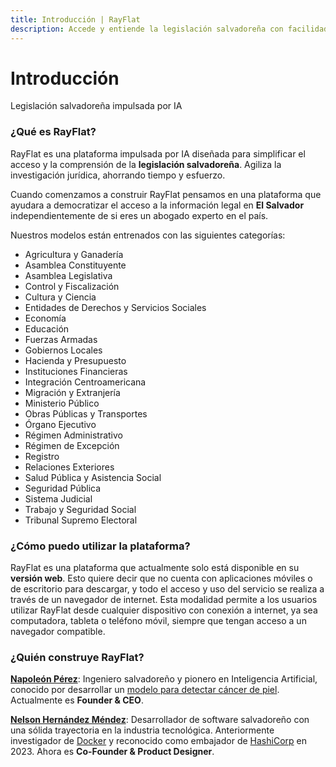 ```yaml
---
title: Introducción | RayFlat
description: Accede y entiende la legislación salvadoreña con facilidad. Nuestra IA simplifica la investigación legal, ahorrándote tiempo y esfuerzo.
---
```


# Introducción

Legislación salvadoreña impulsada por IA

### ¿Qué es RayFlat?

RayFlat es una plataforma impulsada por IA diseñada para simplificar el acceso y la comprensión de la **legislación salvadoreña**. Agiliza la investigación jurídica, ahorrando tiempo y esfuerzo.

Cuando comenzamos a construir RayFlat pensamos en una plataforma que ayudara a democratizar el acceso a la información legal en **El Salvador** independientemente de si eres un abogado experto en el país.

Nuestros modelos están entrenados con las siguientes categorías:

- Agricultura y Ganadería
- Asamblea Constituyente
- Asamblea Legislativa
- Control y Fiscalización
- Cultura y Ciencia
- Entidades de Derechos y Servicios Sociales
- Economía
- Educación
- Fuerzas Armadas
- Gobiernos Locales
- Hacienda y Presupuesto
- Instituciones Financieras
- Integración Centroamericana
- Migración y Extranjería
- Ministerio Público
- Obras Públicas y Transportes
- Órgano Ejecutivo
- Régimen Administrativo
- Régimen de Excepción
- Registro
- Relaciones Exteriores
- Salud Pública y Asistencia Social
- Seguridad Pública
- Sistema Judicial
- Trabajo y Seguridad Social
- Tribunal Supremo Electoral

### ¿Cómo puedo utilizar la plataforma?

RayFlat es una plataforma que actualmente solo está disponible en su **versión web**. Esto quiere decir que no cuenta con aplicaciones móviles o de escritorio para descargar, y todo el acceso y uso del servicio se realiza a través de un navegador de internet. Esta modalidad permite a los usuarios utilizar RayFlat desde cualquier dispositivo con conexión a internet, ya sea computadora, tableta o teléfono móvil, siempre que tengan acceso a un navegador compatible.

### ¿Quién construye RayFlat?

[**Napoleón Pérez**](https://www.linkedin.com/in/napo1998): Ingeniero salvadoreño y pionero en Inteligencia Artificial, conocido por desarrollar un [modelo para detectar cáncer de piel](https://www.udb.edu.sv/udb/noticia/graduado-udb-presentara-proyecto-sobre-la-deteccion-del-cancer-en-conferencia-internacional). Actualmente es **Founder & CEO**.

[**Nelson Hernández Méndez**](https://x.com/nelsonmendezz_): Desarrollador de software salvadoreño con una sólida trayectoria en la industria tecnológica. Anteriormente investigador de [Docker](https://www.docker.com/) y reconocido como embajador de [HashiCorp](https://www.hashicorp.com/) en 2023. Ahora es **Co-Founder & Product Designer**.
